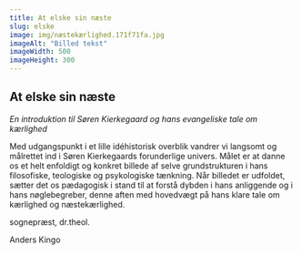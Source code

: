 ```yaml
---
title: At elske sin næste
slug: elske
image: img/næstekærlighed.171f71fa.jpg
imageAlt: "Billed tekst"
imageWidth: 500
imageHeight: 300
---
```


## At elske sin næste

_En introduktion til Søren Kierkegaard og hans evangeliske tale om kærlighed_

Med udgangspunkt i et lille idéhistorisk overblik vandrer vi langsomt og målrettet ind i Søren Kierkegaards forunderlige univers. Målet er at danne os et helt enfoldigt og konkret billede af selve grundstrukturen i hans filosofiske, teologiske og psykologiske tænkning. Når billedet er udfoldet, sætter det os pædagogisk i stand til at forstå dybden i hans anliggende og i hans nøglebegreber, denne aften med hovedvægt på hans klare tale om kærlighed og næstekærlighed.

sognepræst, dr.theol.

Anders Kingo
